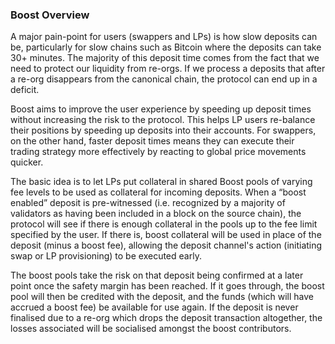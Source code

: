 ### Boost Overview

A major pain-point for users (swappers and LPs) is how slow deposits can be, particularly for slow
chains such as Bitcoin where the deposits can take 30+ minutes.
The majority of this deposit time comes from the fact that we need to protect our liquidity from re-orgs.
If we process a deposits that after a re-org disappears from the canonical chain, the protocol can
end up in a deficit.

Boost aims to improve the user experience by speeding up deposit times without increasing the risk
to the protocol.
This helps LP users re-balance their positions by speeding up deposits into their accounts.
For swappers, on the other hand, faster deposit times means they can execute their trading strategy
more effectively by reacting to global price movements quicker.

The basic idea is to let LPs put collateral in shared Boost pools of varying fee levels
to be used as collateral for incoming deposits.
When a “boost enabled” deposit is pre-witnessed (i.e. recognized by a majority of validators as having
been included in a block on the source chain), the protocol will see if there is enough collateral in
the pools up to the fee limit specified by the user.
If there is, boost collateral will be used in place of the deposit (minus a boost fee), allowing the 
deposit channel's action (initiating swap or LP provisioning) to be executed early.

The boost pools take the risk on that deposit being confirmed at a later point once the safety margin
has been reached.
If it goes through, the boost pool will then be credited with the deposit, and the funds (which will
have accrued a boost fee) be available for use again.
If the deposit is never finalised due to a re-org which drops the deposit transaction altogether, the losses
associated will be socialised amongst the boost contributors.